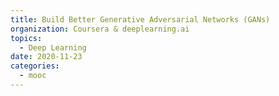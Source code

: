```yaml
---
title: Build Better Generative Adversarial Networks (GANs)
organization: Coursera & deeplearning.ai
topics:
  - Deep Learning
date: 2020-11-23
categories:
  - mooc
---
```


<Pdf
  title={frontmatter.title}
  src="/content/2020-11-23-coursera-better-gans/coursera-HX8PF4KZH5KK.pdf"
  className="aspect-[28/22]"
/>
